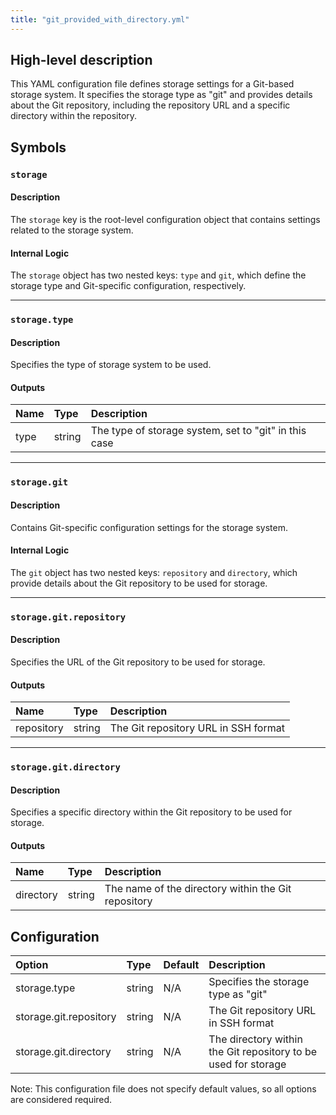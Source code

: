```yaml
---
title: "git_provided_with_directory.yml"
---
```


## High-level description
This YAML configuration file defines storage settings for a Git-based storage system. It specifies the storage type as "git" and provides details about the Git repository, including the repository URL and a specific directory within the repository.

## Symbols

### `storage`
#### Description
The `storage` key is the root-level configuration object that contains settings related to the storage system.

#### Internal Logic
The `storage` object has two nested keys: `type` and `git`, which define the storage type and Git-specific configuration, respectively.

___

### `storage.type`
#### Description
Specifies the type of storage system to be used.

#### Outputs
| Name | Type | Description |
|:-----|:-----|:------------|
| type | string | The type of storage system, set to "git" in this case |

___

### `storage.git`
#### Description
Contains Git-specific configuration settings for the storage system.

#### Internal Logic
The `git` object has two nested keys: `repository` and `directory`, which provide details about the Git repository to be used for storage.

___

### `storage.git.repository`
#### Description
Specifies the URL of the Git repository to be used for storage.

#### Outputs
| Name | Type | Description |
|:-----|:-----|:------------|
| repository | string | The Git repository URL in SSH format |

___

### `storage.git.directory`
#### Description
Specifies a specific directory within the Git repository to be used for storage.

#### Outputs
| Name | Type | Description |
|:-----|:-----|:------------|
| directory | string | The name of the directory within the Git repository |

## Configuration
| Option | Type | Default | Description |
|:-------|:-----|:--------|:------------|
| storage.type | string | N/A | Specifies the storage type as "git" |
| storage.git.repository | string | N/A | The Git repository URL in SSH format |
| storage.git.directory | string | N/A | The directory within the Git repository to be used for storage |

Note: This configuration file does not specify default values, so all options are considered required.